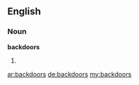 ==English==

===Noun===
'''backdoors'''

# {{plural of|[[backdoor]]}}

[[ar:backdoors]]
[[de:backdoors]]
[[my:backdoors]]